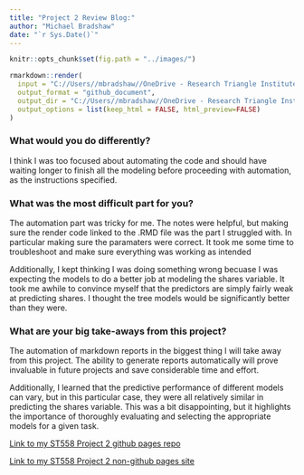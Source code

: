 ```yaml
---
title: "Project 2 Review Blog:"
author: "Michael Bradshaw"
date: "`r Sys.Date()`" 
---
```


```r
knitr::opts_chunk$set(fig.path = "../images/")
```

```r
rmarkdown::render(
  input = "C://Users//mbradshaw//OneDrive - Research Triangle Institute//Documents//Graduate School Courses//ST 558//Blog Update//mikebrad140.github.io//_RMD//2023-07-07-blog-post-number-Project2.Rmd",
  output_format = "github_document",
  output_dir = "C://Users//mbradshaw//OneDrive - Research Triangle Institute//Documents//Graduate School Courses//ST 558//Blog Update//mikebrad140.github.io//_posts",
  output_options = list(keep_html = FALSE, html_preview=FALSE)
)
```  

### What would you do differently?

I think I was too focused about automating the code and should have waiting longer to finish all the modeling before proceeding with automation, as the instructions specified.

### What was the most difficult part for you?
The automation part was tricky for me. The notes were helpful, but making sure the render code linked to the .RMD file was the part I struggled with. In particular making sure the paramaters were correct. It took me some time to troubleshoot and make sure everything was working as intended

Additionally, I kept thinking I was doing something wrong becuase I was expecting the models to do a better job at modeling the shares variable. It took me awhile to convince myself that the predictors are simply fairly weak at predicting shares. I thought the tree models would be significantly better than they were. 

### What are your big take-aways from this project?

The automation of markdown reports in the biggest thing I will take away from this project. The ability to generate reports automatically will prove invaluable in future projects and save considerable time and effort.

Additionally, I learned that the predictive performance of different models can vary, but in this particular case, they were all relatively similar in predicting the shares variable. This was a bit disappointing, but it highlights the importance of thoroughly evaluating and selecting the appropriate models for a given task.

[Link to my ST558 Project 2 github pages repo](https://github.com/mikebrad140/ST558---Project-2)  

[Link to my ST558 Project 2 non-github pages site](https://mikebrad140.github.io/ST558---Project-2/)
